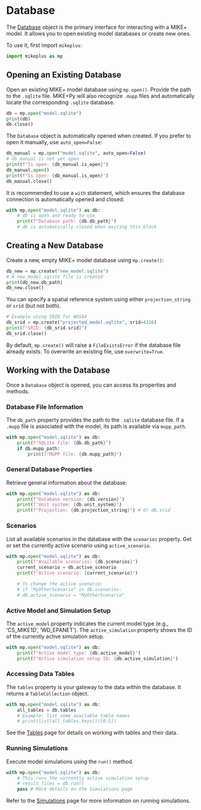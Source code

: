 # Database

The [Database](`mikeplus.Database`) object is the primary interface for interacting with a MIKE+ model. It allows you to open existing model databases or create new ones.

To use it, first import `mikeplus`:

```python
import mikeplus as mp
```

## Opening an Existing Database

Open an existing MIKE+ model database using `mp.open()`. Provide the path to the `.sqlite` file. MIKE+Py will also recognize `.mupp` files and automatically locate the corresponding `.sqlite` database.

```python
db = mp.open("model.sqlite")
print(db)
db.close()
```

The `Database` object is automatically opened when created. If you prefer to open it manually, use `auto_open=False`:

```python
db_manual = mp.open("model.sqlite", auto_open=False)
# db_manual is not yet open
print(f"Is open: {db_manual.is_open}")
db_manual.open()
print(f"Is open: {db_manual.is_open}")
db_manual.close()
```

It is recommended to use a `with` statement, which ensures the database connection is automatically opened and closed:

```python
with mp.open("model.sqlite") as db:
    # db is open and ready to use
    print(f"Database path: {db.db_path}")
    # db is automatically closed when exiting this block
```

## Creating a New Database

Create a new, empty MIKE+ model database using `mp.create()`:

```python
db_new = mp.create("new_model.sqlite")
# A new_model.sqlite file is created
print(db_new.db_path)
db_new.close()
```

You can specify a spatial reference system using either `projection_string` or `srid` (but not both).

```python
# Example using SRID for WGS84
db_srid = mp.create("projected_model.sqlite", srid=4326)
print(f"SRID: {db_srid.srid}")
db_srid.close()
```

By default, `mp.create()` will raise a `FileExistsError` if the database file already exists. To overwrite an existing file, use `overwrite=True`.

## Working with the Database

Once a `Database` object is opened, you can access its properties and methods.

### Database File Information

The `db_path` property provides the path to the `.sqlite` database file. If a `.mupp` file is associated with the model, its path is available via `mupp_path`.

```python
with mp.open("model.sqlite") as db:
    print(f"SQLite file: {db.db_path}")
    if db.mupp_path:
        print(f"MUPP file: {db.mupp_path}")
```

### General Database Properties

Retrieve general information about the database:

```python
with mp.open("model.sqlite") as db:
    print(f"Database version: {db.version}")
    print(f"Unit system: {db.unit_system}")
    print(f"Projection: {db.projection_string}") # Or db.srid
```

### Scenarios

List all available scenarios in the database with the `scenarios` property. Get or set the currently active scenario using `active_scenario`.

```python
with mp.open("model.sqlite") as db:
    print(f"Available scenarios: {db.scenarios}")
    current_scenario = db.active_scenario
    print(f"Active scenario: {current_scenario}")

    # To change the active scenario:
    # if "MyOtherScenario" in db.scenarios:
    # db.active_scenario = "MyOtherScenario"
```

### Active Model and Simulation Setup

The `active_model` property indicates the current model type (e.g., 'CS_MIKE1D', 'WD_EPANET'). The `active_simulation` property shows the ID of the currently active simulation setup.

```python
with mp.open("model.sqlite") as db:
    print(f"Active model type: {db.active_model}")
    print(f"Active simulation setup ID: {db.active_simulation}")
```

### Accessing Data Tables

The `tables` property is your gateway to the data within the database. It returns a `TableCollection` object.

```python
with mp.open("model.sqlite") as db:
    all_tables = db.tables
    # Example: list some available table names
    # print(list(all_tables.keys())[0:5])
```

See the [Tables](tables.qmd) page for details on working with tables and their data.

### Running Simulations

Execute model simulations using the `run()` method.

```python
with mp.open("model.sqlite") as db:
    # This runs the currently active simulation setup
    # result_files = db.run() 
    pass # More details on the Simulations page
```

Refer to the [Simulations](simulations.qmd) page for more information on running simulations.